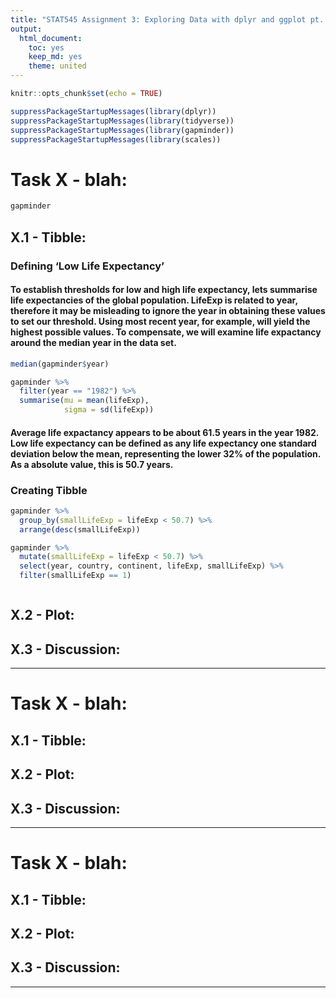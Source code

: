```yaml
---
title: "STAT545 Assignment 3: Exploring Data with dplyr and ggplot pt. II"
output:
  html_document:
    toc: yes
    keep_md: yes
    theme: united
---
```


```r
knitr::opts_chunk$set(echo = TRUE)
```

```r
suppressPackageStartupMessages(library(dplyr))
suppressPackageStartupMessages(library(tidyverse))
suppressPackageStartupMessages(library(gapminder))
suppressPackageStartupMessages(library(scales))
```

# Task X - blah: 

```r
gapminder
```


## X.1 - Tibble: 

### Defining 'Low Life Expectancy'

#### To establish thresholds for low and high life expectancy, lets summarise life expectancies of the global population. LifeExp is related to year, therefore it may be misleading to ignore the year in obtaining these values to set our threshold. Using most recent year, for example, will yield the highest possible values. To compensate, we will examine life expactancy around the median year in the data set.

```r
median(gapminder$year)
```

```r
gapminder %>% 
  filter(year == "1982") %>% 
  summarise(mu = mean(lifeExp),
            sigma = sd(lifeExp)) 
```


#### Average life expactancy appears to be about 61.5 years in the year 1982. Low life expectancy can be defined as any life expectancy one standard deviation below the mean, representing the lower 32% of the population. As a absolute value, this is 50.7 years.

### Creating Tibble

```r
gapminder %>% 
  group_by(smallLifeExp = lifeExp < 50.7) %>% 
  arrange(desc(smallLifeExp))
```

```r
gapminder %>% 
  mutate(smallLifeExp = lifeExp < 50.7) %>% 
  select(year, country, continent, lifeExp, smallLifeExp) %>% 
  filter(smallLifeExp == 1)
```

```r

```






















## X.2 - Plot:

## X.3 - Discussion:

------

# Task X - blah: 

## X.1 - Tibble: 

## X.2 - Plot:

## X.3 - Discussion:

------

# Task X - blah: 

## X.1 - Tibble: 

## X.2 - Plot:

## X.3 - Discussion:

------

